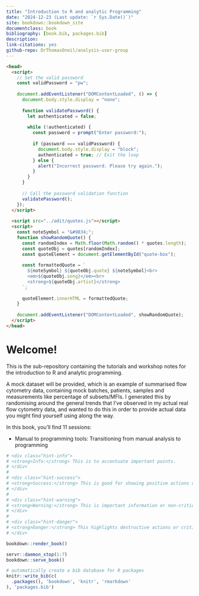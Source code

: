 ```yaml
---
title: "Introduction to R and analytic Programming"
date: "2024-12-23 (Last update: `r Sys.Date()`)"
site: bookdown::bookdown_site
documentclass: book
bibliography: [book.bib, packages.bib]
description: 
link-citations: yes
github-repo: DrThomasOneil/analysis-user-group
---
```


```html
<head>
  <script>
    // Set the valid password
    const validPassword = "pw"; 
  
    document.addEventListener("DOMContentLoaded", () => {
      document.body.style.display = "none"; 
  
      function validatePassword() {
        let authenticated = false;
  
        while (!authenticated) {
          const password = prompt("Enter password:");
  
          if (password === validPassword) {
            document.body.style.display = "block"; 
            authenticated = true; // Exit the loop
          } else {
            alert("Incorrect password. Please try again.");
          }
        }
      }
  
      // Call the password validation function
      validatePassword();
    });
  </script>
  
  <script src="../adit/quotes.js"></script>
  <script>
    const noteSymbol = "&#9834;";
    function showRandomQuote() {
      const randomIndex = Math.floor(Math.random() * quotes.length);
      const quoteObj = quotes[randomIndex];
      const quoteElement = document.getElementById("quote-box");
  
      const formattedQuote = `
        ${noteSymbol} ${quoteObj.quote} ${noteSymbol}<br>
        <em>${quoteObj.song}</em><br>
        <strong>${quoteObj.artist}</strong>
      `;
  
      quoteElement.innerHTML = formattedQuote;
    }
  
    document.addEventListener("DOMContentLoaded", showRandomQuote);
  </script>
</head>
``` 

# Welcome!
 
This is the sub-repository containing the tutorials and workshop notes for the introduction to R and analytic programming. 

A mock dataset will be provided, which is an example of summarised flow cytometry data, containing mock batches, patients, samples and measurements like percentage of subsets/MFIs. I generated this by randomising around the general trends that I've observed in my actual real flow cytometry data, and wanted to do this in order to provide actual data you might find yourself using along the way. 

In this book, you'll find 11 sessions:

- Manual to programming tools: Transitioning from manual analysis to programming


```r
# <div class="hint-info">
# <strong>Info:</strong> This is to accentuate important points.  
# </div>
# 
# <div class="hint-success">
# <strong>Success:</strong> This is good for showing positive actions or achievements.  
# </div>  
# 
# <div class="hint-warning">
# <strong>Warning:</strong> This is important information or non-critical warnings.  
# </div>
# 
# <div class="hint-danger">
# <strong>Danger:</strong> This highlights destructive actions or critical information.
# </div>
```
 
```r
bookdown::render_book() 
```

```r
servr::daemon_stop(1:7)
bookdown::serve_book() 
```

```r
# automatically create a bib database for R packages
knitr::write_bib(c(
  .packages(), 'bookdown', 'knitr', 'rmarkdown'
), 'packages.bib')
```
 
<e>
